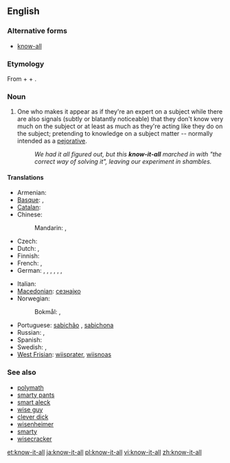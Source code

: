 ==English==

===Alternative forms===
* [[know-all]]

===Etymology===
From {{term|know}} + {{term|it}} + {{term|all}}.

===Noun===
{{en-noun|sg=[[know]]-[[it]]-[[all]]}}

# One who makes it appear as if they're an expert on a subject while there are also signals (subtly or blatantly noticeable) that they don't know very much on the subject or at least as much as they're acting like they do on the subject; pretending to knowledge on a subject matter -- normally intended as a [[pejorative]].
#: ''We had it all figured out, but this '''know-it-all''' marched in with "the correct way of solving it", leaving our experiment in shambles.''

====Translations====
{{trans-top|someone who acts as though he/she knows everything}}
* Armenian: {{t-|hy|գիտունիկ|tr=gitunik}}
* [[Basque]]: {{t|eu|sasijakintsu|xs=Basque}}, {{t|eu|sasijakitun|xs=Basque}}
* [[Catalan]]: {{t|ca|setciències}}
* Chinese:
*: Mandarin: {{t|cmn|萬事通|sc=Hani}}, {{t|cmn|万事通|tr=wànshìtōng|sc=Hani}}
* Czech: {{t-|cs|vševěd|m}}
* Dutch: {{t+|nl|betweter|m}}, {{t+|nl|wijsneus|m}}
* Finnish: {{t-|fi|kaikkitietävä}}
* French: {{t+|fr|pédant|m}}, {{t+|fr|pédante|f}}
* German: {{t+|de|Besserwisser|m}}, {{t|de|Neunmalkluger|m}}, {{t|de|Rechthaber|m}}, {{t|de|Schulmeister|m}}, {{t|de|Klugscheißer|m}}, {{t|de|Schlaumeier|m}}, {{t|de|Schlauberger|m}}
{{trans-mid}}
* Italian: {{t|it|sapientone}}
* [[Macedonian]]: [[сезнајко]] {{n}}
* Norwegian:
*: Bokmål: {{t|no|bedreviter|m}}, {{t|no|viktigper|m}}
* Portuguese: [[sabichão]] {{m}}, [[sabichona]] {{f}}
* Russian: {{t+|ru|всезнайка|m|f|tr=vseznájka}}, {{qualifier|also a famous protagonist}} {{t|ru|знайка|m|f|tr=znájka}}
* Spanish: {{t-|es|sabelotodo}}
* Swedish: {{t|sv|viktigpetter}}, {{t|sv|besserwisser|c}}
* [[West Frisian]]: [[wiisprater]], [[wiisnoas]]
{{trans-bottom}}

===See also===
* [[polymath]]
* [[smarty pants]]
* [[smart aleck]]
* [[wise guy]]
* [[clever dick]]
* [[wisenheimer]]
* [[smarty]]
* [[wisecracker]]

[[et:know-it-all]]
[[ja:know-it-all]]
[[pl:know-it-all]]
[[vi:know-it-all]]
[[zh:know-it-all]]